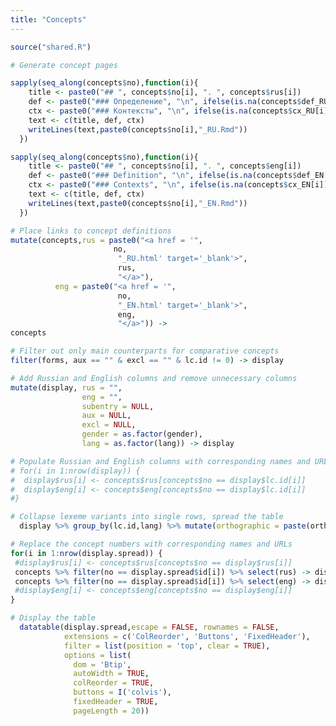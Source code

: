 ```yaml
---
title: "Concepts"
---
```


```r
source("shared.R")
```

```r
# Generate concept pages

sapply(seq_along(concepts$no),function(i){
    title <- paste0("## ", concepts$no[i], ". ", concepts$rus[i])
    def <- paste0("### Определение", "\n", ifelse(is.na(concepts$def_RU[i]), "", concepts$def_RU[i]), "\n")
    ctx <- paste0("### Контексты", "\n", ifelse(is.na(concepts$cx_RU[i]), "", concepts$cx_RU[i]), "\n")
    text <- c(title, def, ctx)
    writeLines(text,paste0(concepts$no[i],"_RU.Rmd"))
  })

sapply(seq_along(concepts$no),function(i){
    title <- paste0("## ", concepts$no[i], ". ", concepts$eng[i])
    def <- paste0("### Definition", "\n", ifelse(is.na(concepts$def_EN[i]), "", concepts$def_EN[i]), "\n")
    ctx <- paste0("### Contexts", "\n", ifelse(is.na(concepts$cx_EN[i]), "", concepts$cx_EN[i]), "\n")
    text <- c(title, def, ctx)
    writeLines(text,paste0(concepts$no[i],"_EN.Rmd"))
  })
```

```r

# Place links to concept definitions
mutate(concepts,rus = paste0("<a href = '",
                       no,
                        "_RU.html' target='_blank'>",
                        rus,
                        "</a>"),
          eng = paste0("<a href = '",
                        no,
                        "_EN.html' target='_blank'>",
                        eng,
                        "</a>")) ->
concepts

# Filter out only main counterparts for comparative concepts
filter(forms, aux == "" & excl == "" & lc.id != 0) -> display

# Add Russian and English columns and remove unnecessary columns
mutate(display, rus = "",
                eng = "",
                subentry = NULL,
                aux = NULL,
                excl = NULL,
                gender = as.factor(gender),
                lang = as.factor(lang)) -> display

# Populate Russian and English columns with corresponding names and URLs
# for(i in 1:nrow(display)) {
#  display$rus[i] <- concepts$rus[concepts$no == display$lc.id[i]]
#  display$eng[i] <- concepts$eng[concepts$no == display$lc.id[i]]
#}

# Collapse lexeme variants into single rows, spread the table
  display %>% group_by(lc.id,lang) %>% mutate(orthographic = paste(orthographic, collapse="; "), phonemic = paste(phonemic, collapse="; "), ipa = paste(ipa, collapse="; ")) %>% slice(1) %>% ungroup() %>% group_by(lex.id,lang) %>% mutate(orthographic = paste(orthographic, collapse=", "), phonemic = paste(phonemic, collapse=", "), ipa = paste(ipa, collapse=", ")) %>% slice(1) %>% ungroup() %>% transmute(id = lc.id, rus = rus, eng = eng, orthographic = orthographic, phonemic = phonemic, ipa = ipa, lang = lang) %>% gather("type","text",ipa,phonemic,orthographic) %>% unite(lang.type, c(lang,type), sep = ".")  %>% spread(lang.type,text) -> display.spread

# Replace the concept numbers with corresponding names and URLs
for(i in 1:nrow(display.spread)) {
 #display$rus[i] <- concepts$rus[concepts$no == display$rus[i]]
 concepts %>% filter(no == display.spread$id[i]) %>% select(rus) -> display.spread$rus[i]
 concepts %>% filter(no == display.spread$id[i]) %>% select(eng) -> display.spread$eng[i]  
 #display$eng[i] <- concepts$eng[concepts$no == display$eng[i]]
}

# Display the table
  datatable(display.spread,escape = FALSE, rownames = FALSE,
            extensions = c('ColReorder', 'Buttons', 'FixedHeader'),
            filter = list(position = 'top', clear = TRUE),
            options = list(
              dom = 'Btip', 
              autoWidth = TRUE, 
              colReorder = TRUE, 
              buttons = I('colvis'),
              fixedHeader = TRUE,
              pageLength = 20))
```